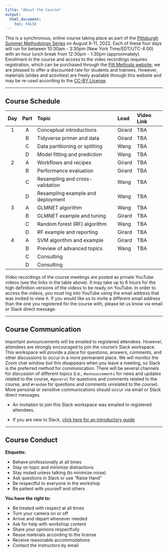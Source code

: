 ```yaml
---
title: "About the Course"
output: 
  html_document:
    toc: FALSE
---
```


This is a synchronous, online course taking place as part of the [Pittsburgh Summer Methodology Series](https://www.pittmethods.com) on August 8-11, 2022. Each of these four days will run for between 10:30am - 3:30pm (New York Time/EDT/UTC-4:00) with an hour lunch break from 12:30pm - 1:30pm (approximately). Enrollment in the course and access to the video recordings requires registration, which can be purchased through the [Pitt Methods website](https://www.pittmethods.com/applied-ml); we are pleased to offer a discounted rate for students and trainees. However, materials (slides and activities) are freely available through this website and may be re-used according to the [CC-BY License](https://github.com/PittMethods/appliedml/blob/main/LICENSE.txt).

---

## Course Schedule

| Day | Part | Topic                             | Lead   | Video Link |
| :-: | :--: | :-------------------------------- | :----- | :--------- |
| 1   | A    | Conceptual introductions          | Girard | TBA        |
|     | B    | Tidyverse primer and data         | Girard | TBA        |
|     | C    | Data partitioning or splitting    | Wang   | TBA        |
|     | D    | Model fitting and prediction      | Wang   | TBA        |
| 2   | A    | Workflows and recipes             | Girard | TBA        |
|     | B    | Performance evaluation            | Girard | TBA        |
|     | C    | Resampling and cross-validation   | Wang   | TBA        |
|     | D    | Resampling example and deployment | Wang   | TBA        |
| 3   | A    | GLMNET algorithm                  | Wang   | TBA        |
|     | B    | GLMNET example and tuning         | Girard | TBA        |
|     | C    | Random forest (RF) algorithm      | Wang   | TBA        |
|     | D    | RF example and reporting          | Girard | TBA        |
| 4   | A    | SVM algorithm and example         | Girard | TBA        |
|     | B    | Preview of advanced topics        | Wang   | TBA        |
|     | C    | Consulting                        |        |            |
|     | D    | Consulting                        |        |            |


Video recordings of the course meetings are posted as private YouTube videos (see the links in the table above). It may take up to 6 hours for the high definition versions of the videos to be ready on YouTube. In order to access the videos, you must log into YouTube using the email address that was invited to view it. If you would like us to invite a different email address than the one you registered for the course with, please let us know via email or Slack direct message.

---

## Course Communication

Important announcements will be emailed to registered attendees. However, attendees are strongly encouraged to join the course's Slack workspace. This workspace will provide a place for questions, answers, comments, and other discussions to occur in a more permanent place. We will monitor the Zoom chat window but this disappears when you leave a meeting, so Slack is the preferred method for communication. There will be several channels for discussion of different topics (i.e., `#announcements` for news and updates related to the course, `#general` for questions and comments related to the course, and `#random` for questions and comments unrelated to the course). More personal or sensitive communications should occur via email or Slack direct messages.

- An invitation to join this Slack workspace was emailed to registered attendees.

- If you are new to Slack, [click here for an introductory guide](https://slack.com/help/articles/218080037-Getting-started-for-new-Slack-users)

---

## Course Conduct

**Etiquette:**

- Behave professionally at all times
- Stay on topic and minimize distractions
- Stay muted unless talking (to minimize noise)
- Ask questions in Slack or use "Raise Hand"
- Be respectful to everyone in the workshop
- Be patient with yourself and others

**You have the right to:**

- Be treated with respect at all times
- Turn your camera on or off
- Arrive and depart whenever needed
- Ask for help with workshop content
- Share your opinions respectfully
- Reuse materials according to the license
- Receive reasonable accommodations
- Contact the instructors by email
